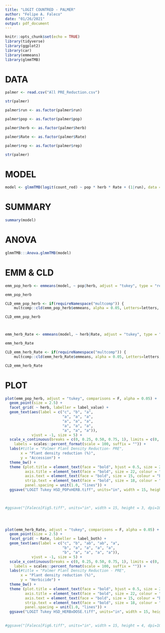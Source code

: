 ```yaml
---
title: "LOGIT COUNTRED - PALMER"
author: "Felipe A. Faleco"
date: "01/26/2021"
output: pdf_document
---
```


```r

knitr::opts_chunk$set(echo = TRUE)
library(tidyverse)
library(ggplot2)
library(car)
library(emmeans)
library(glmmTMB)

```


# DATA

```r

palmer <- read.csv("All PRE_Reduction.csv")

str(palmer)

palmer$run <- as.factor(palmer$run)

palmer$pop <- as.factor(palmer$pop)

palmer$herb <- as.factor(palmer$herb)

palmer$Rate <- as.factor(palmer$Rate)

palmer$rep <- as.factor(palmer$rep)

str(palmer)

```


# MODEL

```r

model <- glmmTMB(logit(count_red) ~ pop * herb * Rate + (1|run), data = palmer, family = "gaussian")

```


# SUMMARY

```r

summary(model)

```


# ANOVA

```r

glmmTMB:::Anova.glmmTMB(model)

```


# EMM & CLD

```r

emm_pop_herb <- emmeans(model, ~ pop|herb, adjust = "tukey", type = "response", contr = "pairwise")

emm_pop_herb

CLD_emm_pop_herb <- if(requireNamespace("multcomp")) {
    multcomp::cld(emm_pop_herb$emmeans, alpha = 0.05, Letters=letters, adjust="tukey", reversed = T)}

CLD_emm_pop_herb



emm_herb_Rate <- emmeans(model, ~ herb|Rate, adjust = "tukey", type = "response", contr = "pairwise")

emm_herb_Rate

CLD_emm_herb_Rate <- if(requireNamespace("multcomp")) {
    multcomp::cld(emm_herb_Rate$emmeans, alpha = 0.05, Letters=letters, adjust="tukey", reversed = T)}

CLD_emm_herb_Rate

```


# PLOT

```r

plot(emm_pop_herb, adjust = "tukey", comparisons = F, alpha = 0.05) + 
  geom_point(size = 2.5) +
  facet_grid( ~ herb, labeller = label_value) +
  geom_text(aes(label = c("c", "b", "a", 
                          "a", "a", "a", 
                          "a", "a", "a", 
                          "a", "a", "a", 
                          "a", "a", "a")),
            vjust = -1, size = 5) +
  scale_x_continuous(breaks = c(0, 0.25, 0.50, 0.75, 1), limits = c(0, 1),
    labels = scales::percent_format(scale = 100, suffix = "")) +
  labs(#title = "Palmer Plant Density Reduction- PRE", 
       x = "Plant density reduction (%)", 
       y = "Accession") + 
  theme_bw() + 
  theme (plot.title = element_text(face = "bold", hjust = 0.5, size = 28, colour = "darkgreen"), 
         axis.title = element_text(face = "bold", size = 22, colour = "darkgreen"), 
         axis.text = element_text(face = "bold", size = 15, colour = "black"),
         strip.text = element_text(face = "bold", size = 18, colour = "black"),
         panel.spacing = unit(1.0, "lines")) +
  ggsave("LOGIT Tukey HSD_POPxHERB.tiff", units="in", width = 15, height = 3, dpi=1000, compression = "lzw")
  
  

#ggsave("[Faleco]Fig5.tiff", units="in", width = 15, height = 3, dpi=1000, compression = "lzw")




plot(emm_herb_Rate, adjust = "tukey", comparisons = F, alpha = 0.05) + 
  geom_point(size = 2.5) +
  facet_grid( ~ Rate, labeller = label_both) +
  geom_text(aes(label = c("c", "b", "ab", "ab", "a", 
                          "b", "a", "a", "a", "a", 
                          "b", "a", "a", "a", "a")),
            vjust = -1, size = 5) +
  scale_x_continuous(breaks = c(0, 0.25, 0.50, 0.75, 1), limits = c(0, 1),
    labels = scales::percent_format(scale = 100, suffix = "")) +
  labs(#title = "Palmer Plant Density Reduction - PRE", 
       x = "Plant density reduction (%)", 
       y = "Herbicide") + 
  theme_bw() + 
  theme (plot.title = element_text(face = "bold", hjust = 0.5, size = 28, colour = "darkgreen"), 
         axis.title = element_text(face = "bold", size = 22, colour = "darkgreen"), 
         axis.text = element_text(face = "bold", size = 15, colour = "black"),
         strip.text = element_text(face = "bold", size = 18, colour = "black"),
         panel.spacing = unit(1.0, "lines")) +
  ggsave("LOGIT Tukey HSD_HERBxDOSE.tiff", units="in", width = 15, height = 4, dpi=1000, compression = "lzw")
  
  
#ggsave("[Faleco]Fig6.tiff", units="in", width = 15, height = 4, dpi=1000, compression = "lzw")

```


